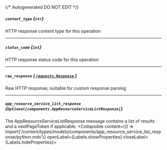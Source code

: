 {/* Autogenerated DO NOT EDIT  */}

##### `content_type` *{`str`}*
HTTP response content type for this operation

---
##### `status_code` *{`int`}*
HTTP response status code for this operation

---
##### `raw_response` [*{ `requests.Response` }*](https://requests.readthedocs.io/en/latest/api/#requests.Response)
Raw HTTP response; suitable for custom response parsing

---
##### `app_resource_service_list_response` *{`Optional[components.AppResourceServiceListResponse]`}*
The AppResourceServiceListResponse message contains a list of results and a nextPageToken if applicable.
<Collapsible content={() => import('/content/types/models/components/app_resource_service_list_response/python.mdx')} openLabel={Labels.showProperties} closeLabel={Labels.hideProperties}>
</Collapsible>


